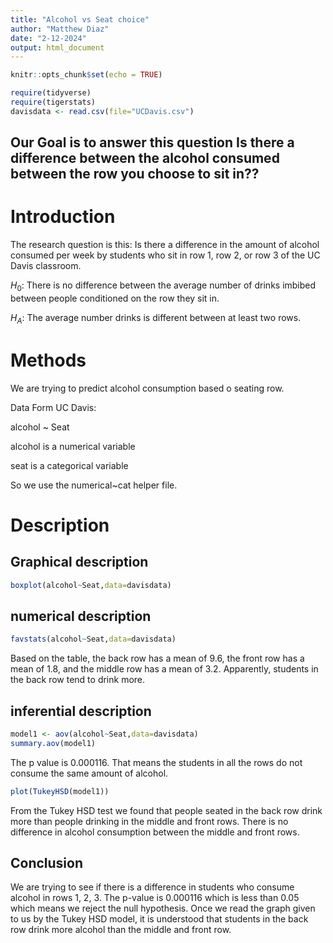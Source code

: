 ```yaml
---
title: "Alcohol vs Seat choice"
author: "Matthew Diaz"
date: "2-12-2024"
output: html_document
---
```


```r
knitr::opts_chunk$set(echo = TRUE)
```

```r
require(tidyverse)
require(tigerstats)
davisdata <- read.csv(file="UCDavis.csv")
```
## Our Goal is to answer this question Is there a difference between the alcohol consumed between the row you choose to sit in??

# Introduction

The research question is this: Is there a difference in the amount of alcohol consumed per week by students who sit in row 1, row 2, or row 3 of the UC Davis classroom.

$H_0$: There is no difference between the average number of drinks imbibed between people conditioned on the row they sit in.

$H_A$: The average number drinks is different between at least two rows. 

# Methods 

We are trying to predict alcohol consumption based o seating row. 

Data Form UC Davis:

alcohol ~ Seat

alcohol is a numerical variable

seat is a categorical variable

So we use the numerical~cat helper file.

# Description

## Graphical description

```r
boxplot(alcohol~Seat,data=davisdata)
```

## numerical description
```r
favstats(alcohol~Seat,data=davisdata)
```

Based on the table, the back row has a mean of 9.6, the front row has a mean of 1.8, and the middle row has a mean of 3.2. Apparently, students in the back row tend to drink more.

## inferential description

```r
model1 <- aov(alcohol~Seat,data=davisdata)
summary.aov(model1)
```
The p value is 0.000116. That means the students in all the rows do not consume the same amount of alcohol. 

```r
plot(TukeyHSD(model1))
```

From the Tukey HSD test we found that people seated in the back row drink more than people drinking in the middle and front rows. There is no difference in alcohol consumption between the middle and front rows. 

## Conclusion

We are trying to see if there is a difference in students who consume alcohol in rows 1, 2, 3. The p-value is 0.000116 which is less than 0.05 which means we reject the null hypothesis. Once we read the graph given to us by the Tukey HSD model, it is understood that students in the back row drink more alcohol than the middle and front row. 
